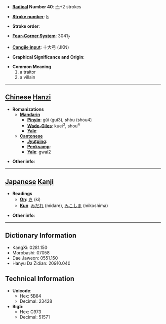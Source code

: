 * '''[[Wiktionary:Chinese radical index| Radical]] Number 40''': [[Wiktionary:Chinese radical index 宀|宀]]+2 strokes

* '''[[Wiktionary:Chinese total strokes index|Stroke number]]''': [[Wiktionary:Chinese total strokes index 5|5]]

* '''Stroke order''': 

* '''[[Wiktionary:Chinese four corner index|Four-Corner System]]''': 3041<sub>7</sub>

* '''[[Wiktionary:Chinese Cangjie index|Cangjie input]]''': 十大弓 (JKN)

* '''Graphical Significance and Origin''': 

* '''Common Meaning'''
*#a traitor
*# a villain


----

== [[Chinese]] [[Hanzi]] ==

* '''Romanizations'''
** '''[[Mandarin]]'''
*** '''[[Pinyin]]''': gǔi (gui3), shòu (shou4)
*** '''[[Wade-Giles]]''': kuei<sup>3</sup>, shou<sup>4</sup>
*** '''[[Yale]]''': 
** '''[[Cantonese]]'''
*** '''[[Jyutping]]''':
*** '''[[Penkyamp]]''': 
*** '''[[Yale]]''': gwai2

* '''Other info''': 

----

== [[Japanese]] [[Kanji]] ==

* '''Readings'''
** '''[[On]]''': [[き]] (ki)
** '''[[Kun]]''': [[みだれ]] (midare), [[みこしま]] (mikoshima)

* '''Other info''':  

----

== Dictionary Information ==

* KangXi: 0281.150
* Morobashi: 07058
* Dae Jaweon: 0551.150
* Hanyu Da Zidian: 20910.040

== Technical Information ==

* '''Unicode''':
** Hex: 5B84
** Decimal: 23428
* '''Big5''':
** Hex: C973
** Decimal: 51571